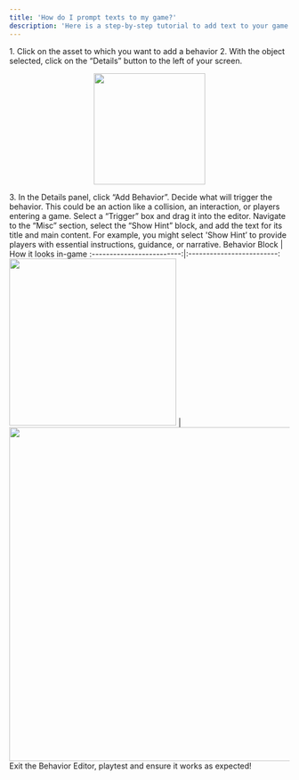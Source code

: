 ```yaml
---
title: 'How do I prompt texts to my game?'
description: 'Here is a step-by-step tutorial to add text to your game'
---
```


<Steps>
  <Step title="First Step">
<Accordion title="The basics for all behaviors">
    1. Click on the asset to which you want to add a behavior
    2. With the object selected, click on the “Details” button to the left of your screen.
    <p align="center">
      <img width="200" noZoom src="https://i.imgur.com/jMSZzP8.png" /> </p>
    3. In the Details panel, click “Add Behavior”.
</Accordion>
  </Step>
  <Step title="Second Step">
Decide what will trigger the behavior. This could be an action like a collision, an interaction, or players entering a game. Select a “Trigger” box and drag it into the editor.  
 </Step>
<Step title="Third Step">
Navigate to the “Misc” section, select the “Show Hint” block, and add the text for its title and main content. For example, you might select 'Show Hint’ to provide players with essential instructions, guidance, or narrative.
  <Accordion title="Behavior Image">
  Behavior Block             |  How it looks in-game
:-------------------------:|:-------------------------:
<img width="300" noZoom src="https://i.imgur.com/L6KDXHL.png" />  |  <img width="600" noZoom src="https://i.imgur.com/jOcKLJR.png" />
  </Accordion>
  </Step>
<Step title="Fourth Step">
Exit the Behavior Editor, playtest and ensure it works as expected!
</Step>
</Steps>

